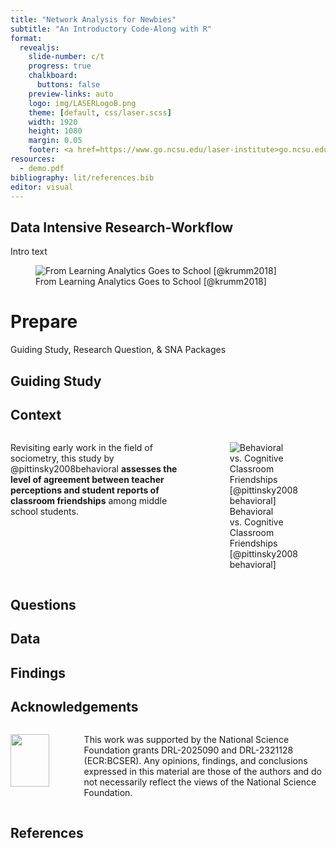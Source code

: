 ```yaml
---
title: "Network Analysis for Newbies"
subtitle: "An Introductory Code-Along with R"
format:
  revealjs: 
    slide-number: c/t
    progress: true
    chalkboard: 
      buttons: false
    preview-links: auto
    logo: img/LASERLogoB.png
    theme: [default, css/laser.scss]
    width: 1920
    height: 1080
    margin: 0.05
    footer: <a href=https://www.go.ncsu.edu/laser-institute>go.ncsu.edu/laser-institute
resources:
  - demo.pdf
bibliography: lit/references.bib
editor: visual
---
```


## Data Intensive Research-Workflow

Intro text

![From Learning Analytics Goes to School [@krumm2018]](img/workflow.png)

# Prepare

Guiding Study, Research Question, & SNA Packages

## Guiding Study

::: panel-tabset
## Context

::: columns
::: {.column width="60%"}
Revisiting early work in the field of sociometry, this study by @pittinsky2008behavioral **assesses the level of agreement between teacher perceptions and student reports of classroom friendships** among middle school students.
:::

::: {.column width="40%"}
![Behavioral vs. Cognitive Classroom Friendships [@pittinsky2008behavioral]](img/pittinsky-carolan.png)
:::
:::

## Questions

## Data

## Findings
:::

## Acknowledgements

::: columns
::: {.column width="20%"}
![](img/nsf.jpg){fig-align="center" width="80%"}
:::

::: {.column width="80%"}
This work was supported by the National Science Foundation grants DRL-2025090 and DRL-2321128 (ECR:BCSER). Any opinions, findings, and conclusions expressed in this material are those of the authors and do not necessarily reflect the views of the National Science Foundation.
:::
:::

## References
